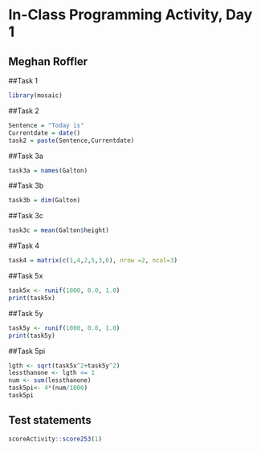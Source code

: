 # In-Class Programming Activity, Day 1

## Meghan Roffler


##Task 1
```r
library(mosaic)
```

##Task 2 
```r
Sentence = "Today is"
Currentdate = date()
task2 = paste(Sentence,Currentdate)
```

##Task 3a
```r
task3a = names(Galton)
```

##Task 3b
```r
task3b = dim(Galton)
```

##Task 3c
```r
task3c = mean(Galton$height)
```

##Task 4
```r
task4 = matrix(c(1,4,2,5,3,6), nrow =2, ncol=3)
```

##Task 5x
```r
task5x <- runif(1000, 0.0, 1.0)
print(task5x)
```

##Task 5y
```r
task5y <- runif(1000, 0.0, 1.0)
print(task5y)
```

##Task 5pi
```r
lgth <- sqrt(task5x^2+task5y^2)
lessthanone <- lgth <= 1
num <- sum(lessthanone)
task5pi<- 4*(num/1000)
task5pi

```

## Test statements

```r
scoreActivity::score253(1)
```
